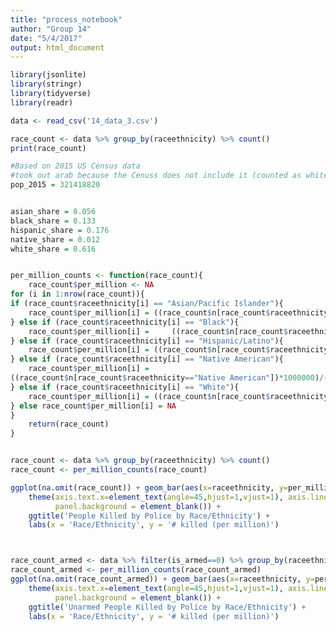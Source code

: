 ```yaml
---
title: "process_notebook"
author: "Group 14"
date: "5/4/2017"
output: html_document
---
```

```r
library(jsonlite)
library(stringr)
library(tidyverse)
library(readr)

data <- read_csv('14_data_3.csv')
```


```r
race_count <- data %>% group_by(raceethnicity) %>% count()
print(race_count)

#Based on 2015 US Census data
#took out arab because the Cenuss does not include it (counted as white sometimes)
pop_2015 = 321418820


asian_share = 0.056
black_share = 0.133
hispanic_share = 0.176
native_share = 0.012
white_share = 0.616


per_million_counts <- function(race_count){
    race_count$per_million <- NA
for (i in 1:nrow(race_count)){
if (race_count$raceethnicity[i] == "Asian/Pacific Islander"){
    race_count$per_million[i] = ((race_count$n[race_count$raceethnicity=="Asian/Pacific Islander"])*1000000)/(pop_2015*asian_share)
} else if (race_count$raceethnicity[i] == "Black"){
    race_count$per_million[i] =     ((race_count$n[race_count$raceethnicity=="Black"])*1000000)/(pop_2015*black_share)
} else if (race_count$raceethnicity[i] == "Hispanic/Latino"){ 
    race_count$per_million[i] = ((race_count$n[race_count$raceethnicity=="Hispanic/Latino"])*1000000)/(pop_2015*hispanic_share)
} else if (race_count$raceethnicity[i] == "Native American"){ 
    race_count$per_million[i] = 
((race_count$n[race_count$raceethnicity=="Native American"])*1000000)/(pop_2015*native_share)
} else if (race_count$raceethnicity[i] == "White"){ 
    race_count$per_million[i] = ((race_count$n[race_count$raceethnicity=="White"])*1000000)/(pop_2015*white_share)
} else race_count$per_million[i] = NA       
}
    return(race_count)
}


race_count <- data %>% group_by(raceethnicity) %>% count()
race_count <- per_million_counts(race_count)

ggplot(na.omit(race_count)) + geom_bar(aes(x=raceethnicity, y=per_million), stat = "identity", fill="#FF9999") + 
    theme(axis.text.x=element_text(angle=45,hjust=1,vjust=1), axis.line = element_line(colour = "black", size=.1),
          panel.background = element_blank()) +
    ggtitle('People Killed by Police by Race/Ethnicity') +
    labs(x = 'Race/Ethnicity', y = '# killed (per million)')



race_count_armed <- data %>% filter(is_armed==0) %>% group_by(raceethnicity) %>% count()
race_count_armed <- per_million_counts(race_count_armed)
ggplot(na.omit(race_count_armed)) + geom_bar(aes(x=raceethnicity, y=per_million), stat = "identity", fill="#FF9999") + 
    theme(axis.text.x=element_text(angle=45,hjust=1,vjust=1), axis.line = element_line(colour = "black", size=.1),
          panel.background = element_blank()) +
    ggtitle('Unarmed People Killed by Police by Race/Ethnicity') +
    labs(x = 'Race/Ethnicity', y = '# killed (per million)')

```
